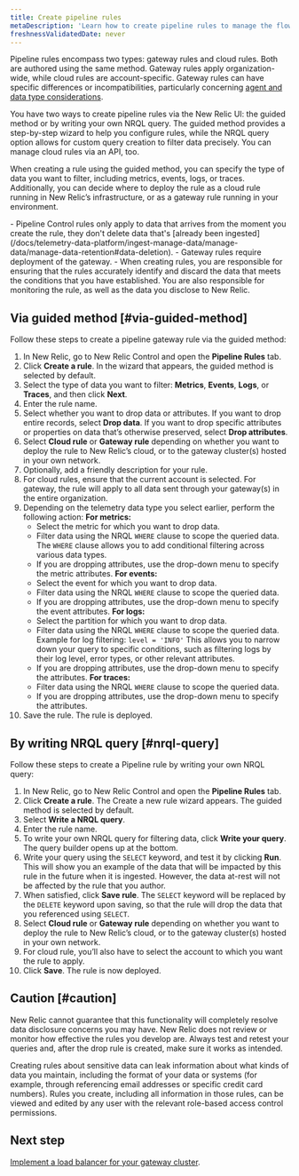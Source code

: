 ```yaml
---
title: Create pipeline rules
metaDescription: 'Learn how to create pipeline rules to manage the flow of data from your monitored entities to New Relic.'
freshnessValidatedDate: never
---
```


Pipeline rules encompass two types: gateway rules and cloud rules. Both are authored using the same method. Gateway rules apply organization-wide, while cloud rules are account-specific. Gateway rules can have specific differences or incompatibilities, particularly concerning [agent and data type considerations](/docs/new-relic-control/pipeline-control/data-dropping-gateway).

You have two ways to create pipeline rules via the New Relic UI: the guided method or by writing your own NRQL query. The guided method provides a step-by-step wizard to help you configure rules, while the NRQL query option allows for custom query creation to filter data precisely. You can manage cloud rules via an API, too.

When creating a rule using the guided method, you can specify the type of data you want to filter, including metrics, events, logs, or traces. Additionally, you can decide where to deploy the rule as a cloud rule running in New Relic’s infrastructure, or as a gateway rule running in your environment. 

<Callout variant="important">
    - Pipeline Control rules only apply to data that arrives from the moment you create the rule, they don't delete data that's [already been ingested](/docs/telemetry-data-platform/ingest-manage-data/manage-data/manage-data-retention#data-deletion).
    - Gateway rules require deployment of the gateway.
    - When creating rules, you are responsible for ensuring that the rules accurately identify and discard the data that meets the conditions that you have established. You are also responsible for monitoring the rule, as well as the data you disclose to New Relic.
</Callout>

## Via guided method [#via-guided-method]

Follow these steps to create a pipeline gateway rule via the guided method:

1. In New Relic, go to New Relic Control and open the **Pipeline Rules** tab.
2. Click **Create a rule**. In the wizard that appears, the guided method is selected by default.
3. Select the type of data you want to filter: **Metrics**, **Events**, **Logs**, or **Traces**, and then click **Next**.
4. Enter the rule name.
5. Select whether you want to drop data or attributes. If you want to drop entire records, select **Drop data**. If you want to drop specific attributes or properties on data that’s otherwise preserved, select **Drop attributes**.
6. Select **Cloud rule** or **Gateway rule** depending on whether you want to deploy the rule to New Relic’s cloud, or to the gateway cluster(s) hosted in your own network.
7. Optionally, add a friendly description for your rule.
8. For cloud rules, ensure that the current account is selected. For gateway, the rule will apply to all data sent through your gateway(s) in the entire organization.
9. Depending on the telemetry data type you select earlier, perform the following action:
   **For metrics:**
   - Select the metric for which you want to drop data. 
   - Filter data using the NRQL `WHERE` clause to scope the queried data. The `WHERE` clause allows you to add conditional filtering across various data types.
   - If you are dropping attributes, use the drop-down menu to specify the metric attributes.
	**For events:**
   - Select the event for which you want to drop data.
   - Filter data using the NRQL `WHERE` clause to scope the queried data.
   - If you are dropping attributes, use the drop-down menu to specify the event attributes.
	**For logs:**
   - Select the partition for which you want to drop data.
   - Filter data using the NRQL `WHERE` clause to scope the queried data.
     Example for log filtering: `level = 'INFO'`
     This allows you to narrow down your query to specific conditions, such as filtering logs by their log level, error types, or other relevant attributes.  
   - If you are dropping attributes, use the drop-down menu to specify the attributes.
	**For traces:**
   - Filter data using the NRQL `WHERE` clause to scope the queried data.
   - If you are dropping attributes, use the drop-down menu to specify the attributes.
10. Save the rule. The rule is deployed.

## By writing NRQL query [#nrql-query]

Follow these steps to create a Pipeline rule by writing your own NRQL query:

1. In New Relic, go to New Relic Control and open the **Pipeline Rules** tab.
2. Click **Create a rule**. The Create a new rule wizard appears. The guided method is selected by default.
3. Select **Write a NRQL query**.
4. Enter the rule name.
5. To write your own NRQL query for filtering data, click **Write your query**. The query builder opens up at the bottom.
6. Write your query using the `SELECT` keyword, and test it by clicking **Run**. This will show you an example of the data that will be impacted by this rule in the future when it is ingested. However, the data at-rest will not be affected by the rule that you author. 
7. When satisfied, click **Save rule**. The `SELECT` keyword will be replaced by the `DELETE` keyword upon saving, so that the rule will drop the data that you referenced using `SELECT`.
8. Select **Cloud rule** or **Gateway rule** depending on whether you want to deploy the rule to New Relic’s cloud, or to the gateway cluster(s) hosted in your own network.
9. For cloud rule, you’ll also have to select the account to which you want the rule to apply.
10. Click **Save**. The rule is now deployed.
## Caution [#caution]

New Relic cannot guarantee that this functionality will completely resolve data disclosure concerns you may have. New Relic does not review or monitor how effective the rules you develop are. Always test and retest your queries and, after the drop rule is created, make sure it works as intended.

Creating rules about sensitive data can leak information about what kinds of data you maintain, including the format of your data or systems (for example, through referencing email addresses or specific credit card numbers). Rules you create, including all information in those rules, can be viewed and edited by any user with the relevant role-based access control permissions.

## Next step
[Implement a load balancer for your gateway cluster](/docs/new-relic-control/pipeline-control/load-balancer-for-gateway).